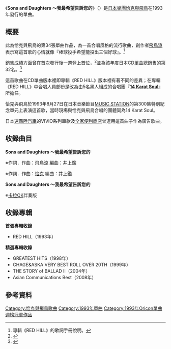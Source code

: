 {{noteTA
|1= zh-tw:速霸陸汽車;zh-cn:斯巴鲁汽车;zh-hk:富士汽車
}}
{{Infobox Single
| Name           = Sons and Daughters ～我最希望告訴您的<br />{{lang|ja|Sons and Daughters ～それより僕が伝えたいのは}}
| Cover 	 = Sons_and_Daughters_soreyoribokugatsutaetainowa.jpg
| Artist         = [[恰克與飛鳥|恰克與飛鳥]]
| Album          = [[RED_HILL|RED HILL]]
| Released       = 1993年8月20日
| Format         = 8cm[[CD|CD]]
| Recorded       = 
| Genre          = [[J-POP|J-POP]]
| Length         = 15:47
| Label          = [[波麗佳音|波麗佳音]]
| Writer         = [[飛鳥涼|飛鳥涼]]
| Producer       = 
| Certification  = 
| Chart position = 週內最高排行第1名（[[Oricon|Oricon]]）
| Last single    = [[YAH_YAH_YAH/夢之守護者|YAH YAH YAH/夢之守護者]] <br /> （1993年）
| This single    = '''Sons and Daughters ～我最希望告訴您的'''<br />（1993年） 
| Next single    = [[You_are_free|You are free]]<br />（1993年） 
| Misc           = 
}}
《'''Sons and Daughters ～我最希望告訴您的'''》（{{lang|ja|Sons and Daughters ～それより僕が伝えたいのは}}）是[[日本|日本]][[樂團|樂團]][[恰克與飛鳥|恰克與飛鳥]]在1993年發行的單曲。
{{Listen
 |filename = Sons_and_Daughters_soreyoribokugatsutaetainowa.ogg
 |title =《Sons and Daughters ～我最希望告訴您的》
 |description= 日本樂團恰克與飛鳥單曲《 Sons and Daughters ～我最希望告訴您的》副歌段落音訊範例
}}

== 概要 ==
此為恰克與飛鳥的第34張單曲作品，為一首合唱風格的流行歌曲，創作者[[飛鳥涼|飛鳥涼]]表示寫這首歌的心情就像『棒球投手希望能投出三個好球』。<ref>專輯《RED HILL》的歌詞手冊說明。</ref>

銷售成績方面曾在首次發行後一週登上首位，<ref>{{Cite web |url=http://www.musictvprogram.com/corner-ranking-1993-8-30.html |title=Music TV1993年8月30日日本CD單曲銷售排行 |accessdate=2011-04-25 |archive-date=2011-05-20 |archive-url=https://web.archive.org/web/20110520134234/http://musictvprogram.com/corner-ranking-1993-8-30.html |dead-url=no }}</ref>並為該年度日本CD單曲總銷售的第32名。<ref>{{Cite web |url=http://www.musictvprogram.com/corner-ranking-1993.html |title=Music TV1993年度日本CD單曲銷售排行 |access-date=2011-04-25 |archive-url=https://web.archive.org/web/20100805065235/http://www.musictvprogram.com/corner-ranking-1993.html |archive-date=2010-08-05 |dead-url=yes }}</ref>

這首歌曲在CD單曲版本裡即專輯《RED HILL》版本裡有著不同的差異；在專輯《RED HILL》中合唱人員部份是改為由5名黑人組成的合唱團『'''[http://www.14ksoul.com 14 Karat Soul]{{Wayback|url=http://www.14ksoul.com/ |date=20170626072008 }}'''』所擔任。

恰克與飛鳥於1993年8月27日在日本音樂節目[[MUSIC_STATION|MUSIC STATION]]的第300集特別紀念單元上表演這首歌，當時現場與恰克與飛鳥合唱的團體同為14 Karat Soul。

日本[[速霸陸汽車|速霸陸汽車]]的VIVIO系列車款及[[全家便利商店|全家便利商店]]曾選用這首曲子作為廣告歌曲。

== 收錄曲目 ==
'''Sons and Daughters ～我最希望告訴您的'''

※作詞．作曲：飛鳥涼 編曲：井上鑑

'''{{nihongo|Mr. J的悲劇比岩石更沈重|Mr.Jの悲劇は岩より重い}}'''

※作詞．作曲：[[恰克|恰克]] 編曲：井上鑑

'''Sons and Daughters ～我最希望告訴您的'''

※[[卡拉OK|卡拉OK]]伴奏版

==收錄專輯==
'''首張專輯收錄'''
*RED HILL（1993年）

'''精選專輯收錄'''
*GREATEST HITS（1998年）
*CHAGE&ASKA VERY BEST ROLL OVER 20TH（1999年）
*THE STORY of BALLAD II（2004年）
*Asian Communications Best（2008年）

== 參考資料 ==
{{Reflist}}

{{恰克與飛鳥}}

{{DEFAULTSORT:Sons and Daughters Soreyori Boku ga Tsutaetai noha}}
[[Category:恰克與飛鳥歌曲|Category:恰克與飛鳥歌曲]]
[[Category:1993年單曲|Category:1993年單曲]]
[[Category:1993年Oricon單曲週榜冠軍作品|Category:1993年Oricon單曲週榜冠軍作品]]